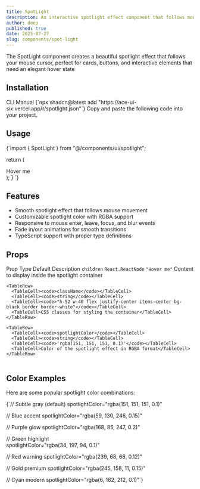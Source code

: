 ```yaml
---
title: SpotLight
description: An interactive spotlight effect component that follows mouse movement, creating an elegant hover illumination effect.
author: deep
published: true
date: 2025-07-27
slug: components/spot-light
---
```


<ComponentPreview name="spot-light" />

<InfoOut>The SpotLight component creates a beautiful spotlight effect that follows your mouse cursor, perfect for cards, buttons, and interactive elements that need an elegant hover state</InfoOut>

## Installation

<Tabs defaultValue="cli">
<TabsList>
<TabsTrigger value="cli">CLI</TabsTrigger>
  <TabsTrigger value="manual">Manual</TabsTrigger>
</TabsList>
<TabsContent value="cli">
<CopyCode>
      {`npx shadcn@latest add "https://ace-ui-six.vercel.app/r/spotlight.json"`}
    </CopyCode>
</TabsContent>
<TabsContent value="manual">
<Steps>
<Step>Copy and paste the following code into your project.</Step>
<ComponentSource name="spot-light" />
</Steps>
</TabsContent>
</Tabs>

## Usage

<CopyCode>
  {`import { SpotLight } from "@/components/ui/spotlight";

  return (
    <div>
      <SpotLight
        className="h-52 w-40 flex justify-center items-center bg-black border border-white"
        spotlightColor="rgba(151, 151, 151, 0.1)"
      >
        Hover me
      </SpotLight>
    </div>
  );
}
`}
</CopyCode>


## Features

-  Smooth spotlight effect that follows mouse movement
-  Customizable spotlight color with RGBA support
-  Responsive to mouse enter, leave, focus, and blur events
-  Fade in/out animations for smooth transitions
-  TypeScript support with proper type definitions

## Props

<Table>
  <TableHeader>
    <TableRow>
      <TableHead>Prop</TableHead>
      <TableHead>Type</TableHead>
      <TableHead>Default</TableHead>
      <TableHead>Description</TableHead>
    </TableRow>
  </TableHeader>
  <TableBody>
    <TableRow>
      <TableCell><code>children</code></TableCell>
      <TableCell><code>React.ReactNode</code></TableCell>
      <TableCell><code>"Hover me"</code></TableCell>
      <TableCell>Content to display inside the spotlight container</TableCell>
    </TableRow>
    
    <TableRow>
      <TableCell><code>className</code></TableCell>
      <TableCell><code>string</code></TableCell>
      <TableCell><code>"h-52 w-40 flex justify-center items-center bg-black border border-white"</code></TableCell>
      <TableCell>CSS classes for styling the container</TableCell>
    </TableRow>
   
    <TableRow>
      <TableCell><code>spotlightColor</code></TableCell>
      <TableCell><code>string</code></TableCell>
      <TableCell><code>'rgba(151, 151, 151, 0.1)'</code></TableCell>
      <TableCell>Color of the spotlight effect in RGBA format</TableCell>
    </TableRow>
    
  </TableBody>
</Table>

## Color Examples

Here are some popular spotlight color combinations:

<CopyCode>
  {`// Subtle gray (default)
spotlightColor="rgba(151, 151, 151, 0.1)"

// Blue accent
spotlightColor="rgba(59, 130, 246, 0.15)"

// Purple glow
spotlightColor="rgba(168, 85, 247, 0.2)"

// Green highlight  
spotlightColor="rgba(34, 197, 94, 0.1)"

// Red warning
spotlightColor="rgba(239, 68, 68, 0.12)"

// Gold premium
spotlightColor="rgba(245, 158, 11, 0.15)"

// Cyan modern
spotlightColor="rgba(6, 182, 212, 0.1)"`}
</CopyCode>